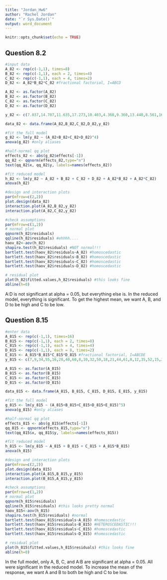 ```yaml
---
title: "Jordan_Hw6"
author: "Rachel Jordan"
date: "`r Sys.Date()`"
output: word_document
---
```


```r
knitr::opts_chunk$set(echo = TRUE)
```

## Question 8.2

```r
#input data
A_82 <- rep(c(-1,1), times=8)
B_82 <- rep(c(-1,1), each = 2, times=4)
C_82 <- rep(c(-1,1), each = 4, times=2)
D_82 <- A_82*B_82*C_82 #fractional factorial, I=ABCD

A_82 <- as.factor(A_82)
B_82 <- as.factor(B_82)
C_82 <- as.factor(C_82)
D_82 <- as.factor(D_82)

y_82 <- c(7.037,14.707,11.635,17.273,10.403,4.368,9.360,13.440,8.561,16.867,13.876,19.824,11.846,6.125,11.190,15.653)

data_82 <- data.frame(A_82,B_82,C_82,D_82,y_82)

#fit the full model
g_82 <- lm(y_82 ~ (A_82+B_82+C_82+D_82)^4)
anova(g_82) #only aliases

#half-normal qq plot
effects_82 <- abs(g_82$effects[-1])
qq_82 <- qqnorm(effects_82,type="n")
text(qq_82$x, qq_82$y, labels=names(effects_82))

#fit reduced model
h_82 <- lm(y_82 ~ A_82 + B_82 + C_82 + D_82 + A_82*B_82 + A_82*C_82)
anova(h_82)

#design and interaction plots
par(mfrow=c(2,2))
plot.design(data_82)
interaction.plot(A_82,B_82,y_82)
interaction.plot(A_82,C_82,y_82)

#check assumptions
par(mfrow=c(1,2))
# normal plot
qqnorm(h_82$residuals)
qqline(h_82$residuals) #ehhhh....
haov_82<-aov(h_82)
shapiro.test(h_82$residuals) #NOT normal!!!
bartlett.test(haov_82$residuals~A_82) #homoscedastic
bartlett.test(haov_82$residuals~B_82) #homoscedastic
bartlett.test(haov_82$residuals~C_82) #homoscedastic
bartlett.test(haov_82$residuals~D_82) #homoscedastic

# residual plot
plot(h_82$fitted.values,h_82$residuals) #this looks fine
abline(h=0)
```

A:D is not significant at alpha = 0.05, but everything else is. In the reduced model, everything is significant. To get the highest mean, we want A, B, and D to be high and C to be low.

## Question 8.15

```r
#enter data
A_815 <- rep(c(-1,1), times=16)
B_815 <- rep(c(-1,1), each = 2, times=8)
C_815 <- rep(c(-1,1), each = 4, times=4)
D_815 <- rep(c(-1,1), each = 8, times=2)
E_815 <- A_815*B_815*C_815*D_815 #fractional factorial, I=ABCDE
y_815 <- c(7,9,34,55,16,20,40,60,8,10,32,50,18,21,44,61,8,12,35,52,15,22,45,65,6,10,30,53,15,20,41,63)

A_815 <- as.factor(A_815)
B_815 <- as.factor(B_815)
C_815 <- as.factor(C_815)
D_815 <- as.factor(D_815)

data_815 <- data.frame(A_815, B_815, C_815, D_815, E_815, y_815)

#fit the full model
g_815 <- lm(y_815 ~ (A_815+B_815+C_815+D_815+E_815)^5)
anova(g_815) #only aliases

#half-normal qq plot
effects_815 <- abs(g_815$effects[-1])
qq_815 <- qqnorm(effects_815,type="n")
text(qq_815$x, qq_815$y, labels=names(effects_815))

#fit reduced model
h_815 <- lm(y_815 ~ A_815 + B_815 + C_815 + A_815*B_815)
anova(h_815) 

#design and interaction plots
par(mfrow=c(2,2))
plot.design(data_815)
interaction.plot(A_815,B_815,y_815)
interaction.plot(B_815,A_815,y_815)

#check assumptions
par(mfrow=c(1,2))
# normal plot
qqnorm(h_815$residuals)
qqline(h_815$residuals) #this looks pretty normal
haov_815<-aov(h_815)
shapiro.test(h_815$residuals) #normal
bartlett.test(haov_815$residuals~A_815) #homoscedastic
bartlett.test(haov_815$residuals~B_815) #HETEROSCEDASTIC!!!
bartlett.test(haov_815$residuals~C_815) #homoscedastic
bartlett.test(haov_815$residuals~D_815) #homoscedastic

# residual plot
plot(h_815$fitted.values,h_815$residuals) #this looks fine
abline(h=0)
```

In the full model, only A, B, C, and A:B are significant at alpha = 0.05. All were significant in the reduced model. To increase the mean of the response, we want A and B to both be high and C to be low.
